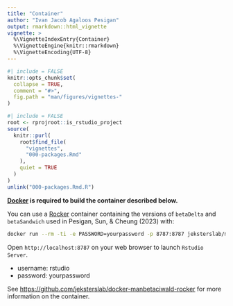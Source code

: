 ```yaml
---
title: "Container"
author: "Ivan Jacob Agaloos Pesigan"
output: rmarkdown::html_vignette
vignette: >
  %\VignetteIndexEntry{Container}
  %\VignetteEngine{knitr::rmarkdown}
  %\VignetteEncoding{UTF-8}
---
```


```r
#| include = FALSE
knitr::opts_chunk$set(
  collapse = TRUE,
  comment = "#>",
  fig.path = "man/figures/vignettes-"
)
```

```r
#| include = FALSE
root <- rprojroot::is_rstudio_project
source(
  knitr::purl(
    root$find_file(
      "vignettes",
      "000-packages.Rmd"
    ),
    quiet = TRUE
  )
)
unlink("000-packages.Rmd.R")
```

**[Docker](https://www.docker.com/) is required to build the container described below.**

You can use a [Rocker](https://rocker-project.org/) container containing the versions of `betaDelta` and `betaSandwich` used in Pesigan, Sun, & Cheung (2023) with:

```bash
docker run --rm -ti -e PASSWORD=yourpassword -p 8787:8787 jeksterslab/manbetaciwald-rocker
```

Open `http://localhost:8787` on your web browser to launch `Rstudio Server`.

- username: rstudio
- password: yourpassword

See [https://github.com/jeksterslab/docker-manbetaciwald-rocker](https://github.com/jeksterslab/docker-manbetaciwald-rocker) for more information on the container.
